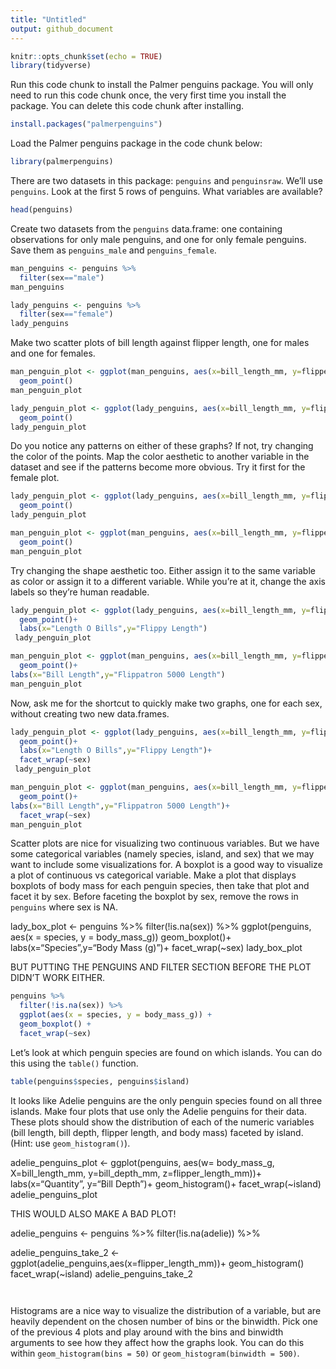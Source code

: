 ```yaml
---
title: "Untitled"
output: github_document
---
```


```r
knitr::opts_chunk$set(echo = TRUE)
library(tidyverse)
```

Run this code chunk to install the Palmer penguins package. You will only need to run this code chunk once, the very first time you install the package. You can delete this code chunk after installing.

```r
install.packages("palmerpenguins")
```

Load the Palmer penguins package in the code chunk below:

```r
library(palmerpenguins)
```

There are two datasets in this package: `penguins` and `penguinsraw`. We'll use `penguins`. Look at the first 5 rows of penguins. What variables are available?
```r
head(penguins)
```

Create two datasets from the `penguins` data.frame: one containing observations for only male penguins, and one for only female penguins. Save them as `penguins_male` and `penguins_female`.

```r
man_penguins <- penguins %>% 
  filter(sex=="male")
man_penguins

```

```r
lady_penguins <- penguins %>% 
  filter(sex=="female")
lady_penguins
```

Make two scatter plots of bill length against flipper length, one for males and one for females.

```r
man_penguin_plot <- ggplot(man_penguins, aes(x=bill_length_mm, y=flipper_length_mm))+
  geom_point()
man_penguin_plot
```

```r
lady_penguin_plot <- ggplot(lady_penguins, aes(x=bill_length_mm, y=flipper_length_mm))+
  geom_point()
lady_penguin_plot
```

Do you notice any patterns on either of these graphs? If not, try changing the color of the points. Map the color aesthetic to another variable in the dataset and see if the patterns become more obvious. Try it first for the female plot.

```r
lady_penguin_plot <- ggplot(lady_penguins, aes(x=bill_length_mm, y=flipper_length_mm, color=species))+
  geom_point()
lady_penguin_plot
```

```r
man_penguin_plot <- ggplot(man_penguins, aes(x=bill_length_mm, y=flipper_length_mm, color=species))+
  geom_point()
man_penguin_plot
```

Try changing the shape aesthetic too. Either assign it to the same variable as color or assign it to a different variable. While you're at it, change the axis labels so they're human readable.

```r
lady_penguin_plot <- ggplot(lady_penguins, aes(x=bill_length_mm, y=flipper_length_mm, color=species, shape=island))+
  geom_point()+
  labs(x="Length O Bills",y="Flippy Length")
 lady_penguin_plot
```

```r
man_penguin_plot <- ggplot(man_penguins, aes(x=bill_length_mm, y=flipper_length_mm, color=species, shape=island))+
  geom_point()+
labs(x="Bill Length",y="Flippatron 5000 Length")
man_penguin_plot
```

Now, ask me for the shortcut to quickly make two graphs, one for each sex, without creating two new data.frames.

```r
lady_penguin_plot <- ggplot(lady_penguins, aes(x=bill_length_mm, y=flipper_length_mm, color=species, shape=island))+
  geom_point()+
  labs(x="Length O Bills",y="Flippy Length")+
  facet_wrap(~sex)
 lady_penguin_plot
```


```r
man_penguin_plot <- ggplot(man_penguins, aes(x=bill_length_mm, y=flipper_length_mm, color=species, shape=island))+
  geom_point()+
labs(x="Bill Length",y="Flippatron 5000 Length")+
  facet_wrap(~sex)
man_penguin_plot
```

Scatter plots are nice for visualizing two continuous variables. But we have some categorical variables (namely species, island, and sex) that we may want to include some visualizations for. A boxplot is a good way to visualize a plot of continuous vs categorical variable. Make a plot that displays boxplots of body mass for each penguin species, then take that plot and facet it by sex. Before faceting the boxplot by sex, remove the rows in `penguins` where sex is NA.

lady_box_plot <- penguins %>% 
  filter(!is.na(sex)) %>% 
  ggplot(penguins, aes(x = species, y = body_mass_g)) 
  geom_boxplot()+
    labs(x="Species",y="Body Mass (g)")+
  facet_wrap(~sex)
lady_box_plot

BUT PUTTING THE PENGUINS AND FILTER SECTION BEFORE THE PLOT DIDN'T WORK EITHER.

```r
penguins %>% 
  filter(!is.na(sex)) %>% 
  ggplot(aes(x = species, y = body_mass_g)) +
  geom_boxplot() +
  facet_wrap(~sex)
```

Let's look at which penguin species are found on which islands. You can do this using the `table()` function.

```r
table(penguins$species, penguins$island)
```

It looks like Adelie penguins are the only penguin species found on all three islands. Make four plots that use only the Adelie penguins for their data. These plots should show the distribution of each of the numeric variables (bill length, bill depth, flipper length, and body mass) faceted by island. (Hint: use `geom_histogram()`). 

adelie_penguins_plot <- ggplot(penguins, aes(w= body_mass_g, X=bill_length_mm, y=bill_depth_mm, z=flipper_length_mm))+
  labs(x="Quantity", y="Bill Depth")+
  geom_histogram()+
  facet_wrap(~island)
adelie_penguins_plot

THIS WOULD ALSO MAKE A BAD PLOT!

adelie_penguins <- penguins %>% 
  filter(!is.na(adelie)) %>% 
  
  adelie_penguins_take_2 <- ggplot(adelie_penguins,aes(x=flipper_length_mm))+
  geom_histogram()
facet_wrap(~island)
adelie_penguins_take_2

```r

```

```r

```

Histograms are a nice way to visualize the distribution of a variable, but are heavily dependent on the chosen number of bins or the binwidth. Pick one of the previous 4 plots and play around with the bins and binwidth arguments to see how they affect how the graphs look. You can do this within `geom_histogram(bins = 50)` or `geom_histogram(binwidth = 500)`.

```r

```

